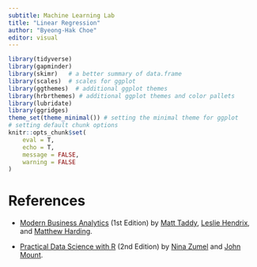 ```yaml
---
subtitle: Machine Learning Lab
title: "Linear Regression"
author: "Byeong-Hak Choe"
editor: visual
---
```


```r
library(tidyverse)
library(gapminder)
library(skimr)   # a better summary of data.frame
library(scales)  # scales for ggplot
library(ggthemes)  # additional ggplot themes
library(hrbrthemes) # additional ggplot themes and color pallets
library(lubridate)
library(ggridges)
theme_set(theme_minimal()) # setting the minimal theme for ggplot
# setting default chunk options
knitr::opts_chunk$set(
	eval = T,
	echo = T,
	message = FALSE,
	warning = FALSE
)
```



# References
- [Modern Business Analytics](https://www.mheducation.com/highered/product/modern-business-analytics-taddy-hendrix/M9781264071678.html) (1st Edition) by [Matt Taddy](https://www.linkedin.com/in/matt-taddy-433078137/), [Leslie Hendrix](https://sc.edu/study/colleges_schools/moore/directory/hendrix.leslie.php), and [Matthew Harding](https://www.harding.ai).

- [Practical Data Science with R](https://www.manning.com/books/practical-data-science-with-r-second-edition) (2nd Edition) by [Nina Zumel](https://ninazumel.com) and [John Mount](https://win-vector.com/john-mount/).